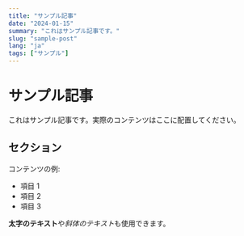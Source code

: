 ```yaml
---
title: "サンプル記事"
date: "2024-01-15"
summary: "これはサンプル記事です。"
slug: "sample-post"
lang: "ja"
tags: ["サンプル"]
---
```


# サンプル記事

これはサンプル記事です。実際のコンテンツはここに配置してください。

## セクション

コンテンツの例:

- 項目 1
- 項目 2
- 項目 3

**太字のテキスト**や*斜体のテキスト*も使用できます。
